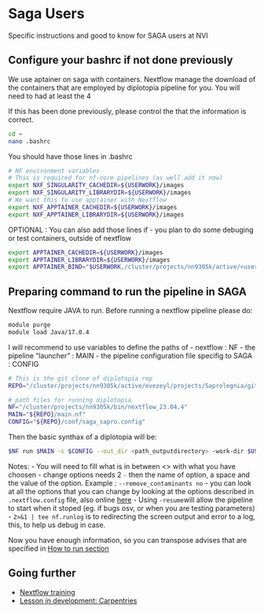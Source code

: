 # Saga Users

Specific instructions and good to know for SAGA users at NVI

<!--#  Usage : https://quarto.org/docs/books/ -->
<!-- 
## Where to find the pipeline

## Profiles

## Specific command examples
--> 


## Configure your bashrc if not done previously

We use aptainer on saga with containers. 
Nextflow manage the download of the containers that are employed by diplotopia pipeline for you. 
You will need to had at least the 4

If this has been done previously, please control the that the information is correct. 

```bash
cd ~
nano .bashrc
```

You should have those lines in .bashrc
```bash 
# NF environment variables
# This is required for nf-core pipelines (as well add it now)
export NXF_SINGULARITY_CACHEDIR=${USERWORK}/images
export NXF_SINGULARITY_LIBRARYDIR=${USERWORK}/images
# We want this to use apptainer with Nextflow 
export NXF_APPTAINER_CACHEDIR=${USERWORK}/images
export NXF_APPTAINER_LIBRARYDIR=${USERWORK}/images
```

OPTIONAL : You can also add those lines if
- you plan to do some debuging or test containers, outside of nextflow 

```bash
export APPTAINER_CACHEDIR=${USERWORK}/images
export APPTAINER_LIBRARYDIR=${USERWORK}/images
export APPTAINER_BIND="$USERWORK,/cluster/projects/nn9305k/active/<username>,/cluster/projects/nn9305k/db_flatfiles"
```

## Preparing command to run the pipeline in SAGA

Nextflow require JAVA to run. 
Before running a nextflow pipeline please do: 

```bash
module purge 
module load Java/17.0.4
```

I will recommend to use variables to define the paths of
- nextflow : NF
- the pipeline "launcher" : MAIN
- the pipeline configuration file specifig to SAGA : CONFIG

<!-- TODO : Change path repo when installed -->

```bash
# This is the git clone of diplotopia rep
REPO="/cluster/projects/nn9305k/active/evezeyl/projects/Saprolegnia/git/diplotopia"

# path files for running diplotopia
NF="/cluster/projects/nn9305k/bin/nextflow_23.04.4"
MAIN="${REPO}/main.nf" 
CONFIG="${REPO}/conf/saga_sapro.config"
```
Then the basic synthax of a diplotopia will be: 

```bash
$NF run $MAIN -c $CONFIG --out_dir <path_outputdirectory> -work-dir $USERWORK/diplotpia  --track <track_choice> --input <input.csv> <changed_options>   -profile apptainer -resume 2>&1 | tee nf.runlog
```

Notes: 
- You will need to fill what is in between <> with what you have choosen
- change options needs 2 `-` then the name of option, a space and the value of the option. Example : `--remove_contaminants no`
- you can look at all the options that you can change by looking at the options described in `.nextflow.config` file, also online [here](https://github.com/NorwegianVeterinaryInstitute/diplotopia/blob/main/nextflow.config)
- Using `-resume`will allow the pipeline to start when it stoped (eg. if bugs osv, or when you are testing parameters)
- `2>&1 | tee nf.runlog` is to redirecting the screen output and error to a log, this, to help us debug in case. 


Now you have enough information, so you can transpose advises that are
specified in [How to run section](./3_How_to_Run.md) 

## Going further 

- [Nextflow training](https://training.nextflow.io/)
- [Lesson in development: Carpentries](https://carpentries-incubator.github.io/workflows-nextflow/instructor/08-configuration.html)
